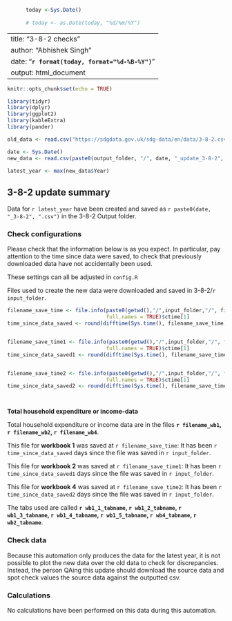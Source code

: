 
```r
      today <-Sys.Date() 
      
      # today <- as.Date(today, "%d/%m/%Y")
```
---
title: "3-8-2 checks"
author: "Abhishek Singh"
date: "**`r format(today, format="%d-%B-%Y")`**"
output: html_document
---

```r
knitr::opts_chunk$set(echo = TRUE)
```

```r
library(tidyr)
library(dplyr)
library(ggplot2)
library(kableExtra)
library(pander)
```

```r

old_data <- read.csv("https://sdgdata.gov.uk/sdg-data/en/data/3-8-2.csv")

date <- Sys.Date()
new_data <- read.csv(paste0(output_folder, "/", date, "_update_3-8-2", ".csv"))

latest_year <- max(new_data$Year)

```

## 3-8-2 update summary

Data for `r latest_year` have been created and saved as `r paste0(date, "_3-8-2", ".csv")` 
in the 3-8-2 Output folder.  


### Check configurations
Please check that the information below is as you expect. In particular, pay 
attention to the time since data were saved, to check that previously 
downloaded data have not accidentally been used.
    
These settings can all be adjusted in `config.R`
    
Files used to create the new data were downloaded and saved in 
3-8-2/`r input_folder`. 

  
```r
filename_save_time <- file.info(paste0(getwd(),"/",input_folder,"/", filename_wb1), 
                                full.names = TRUE)$ctime[1]
time_since_data_saved <- round(difftime(Sys.time(), filename_save_time, units = "days"), 2)


filename_save_time1 <- file.info(paste0(getwd(),"/",input_folder,"/", filename_wb2), 
                                full.names = TRUE)$ctime[1]
time_since_data_saved1 <- round(difftime(Sys.time(), filename_save_time, units = "days"), 2)


filename_save_time2 <- file.info(paste0(getwd(),"/",input_folder,"/", filename_wb4), 
                                full.names = TRUE)$ctime[1]
time_since_data_saved2 <- round(difftime(Sys.time(), filename_save_time, units = "days"), 2)




```


**Total household expenditure or income-data  **  

Total household expenditure or income data are in the files **`r filename_wb1`,
`r filename_wb2`,
`r filename_wb4`**.   

This file for **workbook 1** was saved at `r filename_save_time`: It has been 
`r time_since_data_saved` days since the file was saved in 
`r input_folder`.

This file for **workbook 2** was saved at `r filename_save_time1`: It has been 
`r time_since_data_saved1` days since the file was saved in 
`r input_folder`.

This file for **workbook 4** was saved at `r filename_save_time2`: It has been 
`r time_since_data_saved2` days since the file was saved in 
`r input_folder`.

The tabs used are called
**`r wb1_1_tabname`,
`r wb1_2_tabname`,
`r wb1_3_tabname`,
`r wb1_4_tabname`,
`r wb1_5_tabname`,
`r wb4_tabname`,
`r wb2_tabname `**. 



### Check data

Because this automation only produces the data for the latest year, it is not 
possible to plot the new data over the old data to check for discrepancies. 
Instead, the person QAing this update should download the source data and spot 
check values the source data against the outputted csv.

 

### Calculations

No calculations have been performed on this data during this automation.
